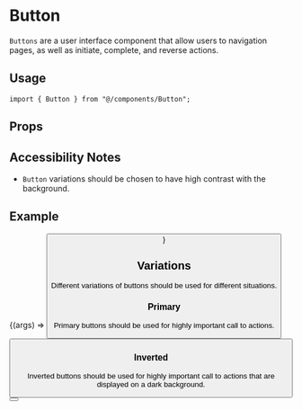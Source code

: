 
<Meta title="components/Button" component={Button} />

# Button

`Buttons` are a user interface component that allow users to navigation pages, as well as initiate, complete, and reverse actions.

## Usage

```tsx
import { Button } from "@/components/Button";
```

## Props

<ArgsTable component={Button} />

## Accessibility Notes

- `Button` variations should be chosen to have high contrast with the background.

## Example

<Canvas>
  <Story
    name="Default"
    args={{ title: "Roger, roger", url: "https://responsible.ai/" }}
  >
    {(args) => <Button {...args} />}
  </Story>
</Canvas>

## Variations

Different variations of buttons should be used for different situations.

### Primary

Primary buttons should be used for highly important call to actions.

<Canvas>
  <Button title="Roger, roger" url="/responsible-ai" variation="primary" />
</Canvas>

### Inverted

Inverted buttons should be used for highly important call to actions that are displayed on a dark background.

<Canvas>
  <Button title="Roger, roger" url="/responsible-ai" variation="inverted" />
</Canvas>
